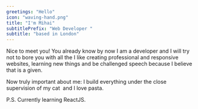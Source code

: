 ```yaml
---
greetings: "Hello"
icon: "waving-hand.png"
title: "I'm Mihai"
subtitlePrefix: "Web Developer "
subtitle: "based in London"
---
```


Nice to meet you! You already know by now I am a developer and I will try not to bore you with all the I like creating professional and responsive websites, learning new things and be challenged speech because I believe that is a given.

Now truly important about me: I build everything under the close supervision of my cat  and I love pasta.

P.S. Currently learning ReactJS.
